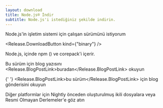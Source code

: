 ```yaml
---
layout: download
title: Node.js® İndir
subtitle: Node.js'i istediğiniz şekilde indirin.
---
```


<section>
  Node.js'in <Release.OperatingSystemDropdown /> işletim sistemi için <Release.BitnessDropdown /> çalışan <Release.VersionDropdown /> sürümünü istiyorum

  <Release.DownloadButton kind={"binary"} />
</section>

<section>
  Node.js, içinde <LinkWithArrow href="https://npmjs.com">npm</LinkWithArrow> (<Release.NpmVersion />) ve corepack'i içerir.

Bu sürüm için blog yazısını <Release.BlogPostLink>buradan</Release.BlogPostLink> okuyun

{' '}
<Release.BlogPostLink>bu sürüm</Release.BlogPostLink> için blog gönderisini
okuyun

Diğer platformlar için <LinkWithArrow href="https://nodejs.org/download/nightly/">Nightly</LinkWithArrow> önceden oluşturulmuş ikili dosyalara veya <LinkWithArrow href="https://unofficial-builds.nodejs.org/download/">Resmi Olmayan Derlemeler</LinkWithArrow>'e göz atın

</section>
